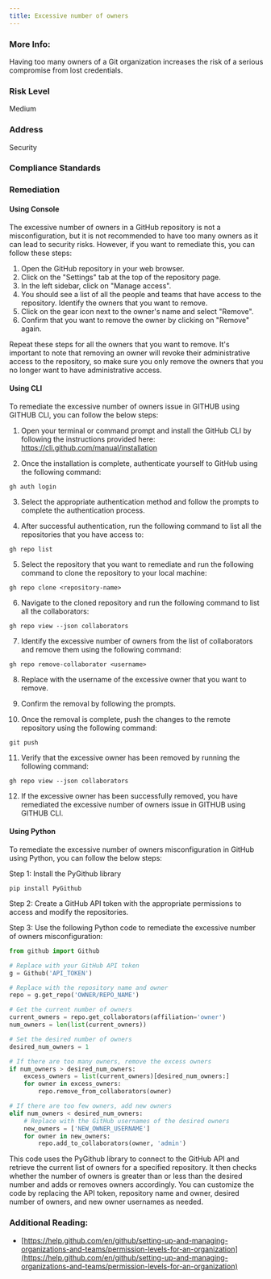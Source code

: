 ```yaml
---
title: Excessive number of owners
---
```


### More Info:

Having too many owners of a Git organization increases the risk of a serious compromise from lost credentials.

### Risk Level

Medium

### Address

Security

### Compliance Standards

### Remediation

#### Using Console

The excessive number of owners in a GitHub repository is not a misconfiguration, but it is not recommended to have too many owners as it can lead to security risks. However, if you want to remediate this, you can follow these steps:

1. Open the GitHub repository in your web browser.
2. Click on the "Settings" tab at the top of the repository page.
3. In the left sidebar, click on "Manage access".
4. You should see a list of all the people and teams that have access to the repository. Identify the owners that you want to remove.
5. Click on the gear icon next to the owner's name and select "Remove".
6. Confirm that you want to remove the owner by clicking on "Remove" again.

Repeat these steps for all the owners that you want to remove. It's important to note that removing an owner will revoke their administrative access to the repository, so make sure you only remove the owners that you no longer want to have administrative access.

#### Using CLI

To remediate the excessive number of owners issue in GITHUB using GITHUB CLI, you can follow the below steps:

1. Open your terminal or command prompt and install the GitHub CLI by following the instructions provided here: https://cli.github.com/manual/installation

2. Once the installation is complete, authenticate yourself to GitHub using the following command:

```
gh auth login
```

3. Select the appropriate authentication method and follow the prompts to complete the authentication process.

4. After successful authentication, run the following command to list all the repositories that you have access to:

```
gh repo list
```

5. Select the repository that you want to remediate and run the following command to clone the repository to your local machine:

```
gh repo clone <repository-name>
```

6. Navigate to the cloned repository and run the following command to list all the collaborators:

```
gh repo view --json collaborators
```

7. Identify the excessive number of owners from the list of collaborators and remove them using the following command:

```
gh repo remove-collaborator <username>
```

8. Replace <username> with the username of the excessive owner that you want to remove.

9. Confirm the removal by following the prompts.

10. Once the removal is complete, push the changes to the remote repository using the following command:

```
git push
```

11. Verify that the excessive owner has been removed by running the following command:

```
gh repo view --json collaborators
```

12. If the excessive owner has been successfully removed, you have remediated the excessive number of owners issue in GITHUB using GITHUB CLI.

#### Using Python

To remediate the excessive number of owners misconfiguration in GitHub using Python, you can follow the below steps:

Step 1: Install the PyGithub library
```
pip install PyGithub
```

Step 2: Create a GitHub API token with the appropriate permissions to access and modify the repositories.

Step 3: Use the following Python code to remediate the excessive number of owners misconfiguration:

```python
from github import Github

# Replace with your GitHub API token
g = Github('API_TOKEN')

# Replace with the repository name and owner
repo = g.get_repo('OWNER/REPO_NAME')

# Get the current number of owners
current_owners = repo.get_collaborators(affiliation='owner')
num_owners = len(list(current_owners))

# Set the desired number of owners
desired_num_owners = 1

# If there are too many owners, remove the excess owners
if num_owners > desired_num_owners:
    excess_owners = list(current_owners)[desired_num_owners:]
    for owner in excess_owners:
        repo.remove_from_collaborators(owner)

# If there are too few owners, add new owners
elif num_owners < desired_num_owners:
    # Replace with the GitHub usernames of the desired owners
    new_owners = ['NEW_OWNER_USERNAME']
    for owner in new_owners:
        repo.add_to_collaborators(owner, 'admin')
```

This code uses the PyGithub library to connect to the GitHub API and retrieve the current list of owners for a specified repository. It then checks whether the number of owners is greater than or less than the desired number and adds or removes owners accordingly. You can customize the code by replacing the API token, repository name and owner, desired number of owners, and new owner usernames as needed.

### Additional Reading:

- [https://help.github.com/en/github/setting-up-and-managing-organizations-and-teams/permission-levels-for-an-organization](https://help.github.com/en/github/setting-up-and-managing-organizations-and-teams/permission-levels-for-an-organization)
